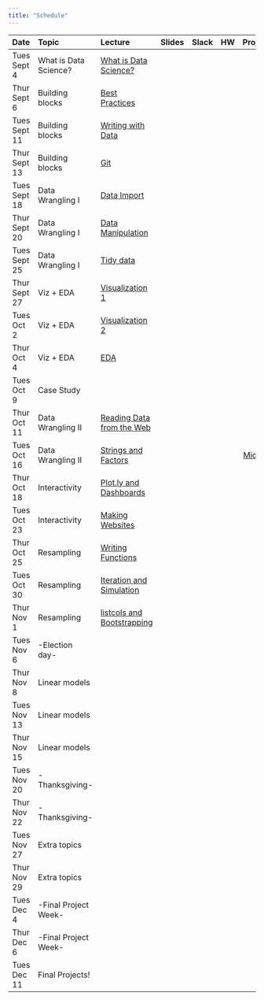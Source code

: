 ```yaml
---
title: "Schedule"
---
```


| Date          | Topic                 | Lecture                                                       | Slides                                                                        |  Slack                                          | HW                                                         |                        Projects |
|:------------- |:--------------------- |:--------------------------------------------------------------|:-----------------------------------------------------------------------------:|:-----------------------------------------------:|:----------------------------------------------------------:| -------------------------------:|
| Tues Sept 4   | What is Data Science? | [What is Data Science?](what_is_ds_i.html)                    | [<i class="fas fa-desktop fa-lg"></i>](slides/what_is_data_science_i.pdf)     | [<i class="fab fa-slack fa-lg"></i>](link)      | [<i class="far fa-file-code fa-lg"></i>](homework_0.html)  |                                 |   
| Thur Sept 6   | Building blocks       | [Best Practices](best_practices.html)                         | [<i class="fas fa-desktop fa-lg"></i>](slides/best_practices.pdf)             | [<i class="fab fa-slack fa-lg"></i>](link)      |                                                            |                                 |
| Tues Sept 11  | Building blocks       | [Writing with Data](writing_with_data.html)                   | [<i class="fas fa-desktop fa-lg"></i>](slides/writing_with_data.pdf)          | [<i class="fab fa-slack fa-lg"></i>](link)      |                                                            |                                 |
| Thur Sept 13  | Building blocks       | [Git](git.html)                                               | [<i class="fas fa-desktop fa-lg"></i>](slides/git.pdf)                        | [<i class="fab fa-slack fa-lg"></i>](link)      | [<i class="far fa-file-code fa-lg"></i>](homework_1.html)  |                                 |   
| Tues Sept 18  | Data Wrangling I      | [Data Import](data_import.html)                               | [<i class="fas fa-desktop fa-lg"></i>](slides/data_import.pdf)                | [<i class="fab fa-slack fa-lg"></i>](link)      |                                                            |                                 |
| Thur Sept 20  | Data Wrangling I      | [Data Manipulation](data_manipulation.html)                   | [<i class="fas fa-desktop fa-lg"></i>](slides/data_manipulation.pdf)          | [<i class="fab fa-slack fa-lg"></i>](link)      |                                                            |                                 |
| Tues Sept 25  | Data Wrangling I      | [Tidy data](tidy_data.html)                                   | [<i class="fas fa-desktop fa-lg"></i>](slides/tidy_data.pdf)                  | [<i class="fab fa-slack fa-lg"></i>](link)      | [<i class="far fa-file-code fa-lg"></i>](homework_2.html)  |                                 |   
| Thur Sept 27  | Viz + EDA             | [Visualization 1](visualization.html)                         | [<i class="fas fa-desktop fa-lg"></i>](slides/visualization_1.pdf)            | [<i class="fab fa-slack fa-lg"></i>](link)      |                                                            |                                 |
| Tues Oct 2    | Viz + EDA             | [Visualization 2](visualization.html)                         | [<i class="fas fa-desktop fa-lg"></i>](slides/visualization_2.pdf)            | [<i class="fab fa-slack fa-lg"></i>](link)      |                                                            |                                 |
| Thur Oct 4    | Viz + EDA             | [EDA](exploratory_analysis.html)                              | [<i class="fas fa-desktop fa-lg"></i>](slides/exploratory_analysis.pdf)       | [<i class="fab fa-slack fa-lg"></i>](link)      | [<i class="far fa-file-code fa-lg"></i>](homework_3.html)  |                                 |   
| Tues Oct 9    | Case Study            |                                                               | [<i class="fas fa-desktop fa-lg"></i>](link)                                  | [<i class="fab fa-slack fa-lg"></i>](link)      |                                                            |                                 |
| Thur Oct 11   | Data Wrangling II     | [Reading Data from the Web](reading_data_from_the_web.html)   | [<i class="fas fa-desktop fa-lg"></i>](slides/reading_data_from_the_web.pdf)  | [<i class="fab fa-slack fa-lg"></i>](link)      |                                                            |                                 |
| Tues Oct 16   | Data Wrangling II     | [Strings and Factors](strings_and_factors.html)               | [<i class="fas fa-desktop fa-lg"></i>](slides/strings_and_factors.pdf)        | [<i class="fab fa-slack fa-lg"></i>](link)      |                                                            | [Midterm](midterm_project.html) |
| Thur Oct 18   | Interactivity         | [Plot.ly and Dashboards](plotly_and_dashboards.html)          | [<i class="fas fa-desktop fa-lg"></i>](slides/plotly_and_dashboards.pdf)      | [<i class="fab fa-slack fa-lg"></i>](link)      |                                                            |                                 |
| Tues Oct 23   | Interactivity         | [Making Websites](making_websites.html)                       | [<i class="fas fa-desktop fa-lg"></i>](slides/making_websites.pdf)            | [<i class="fab fa-slack fa-lg"></i>](link)      | [<i class="far fa-file-code fa-lg"></i>](homework_4.html)  | [Final](final_project.html)     |
| Thur Oct 25   | Resampling            | [Writing Functions](writing_functions.html)                   | [<i class="fas fa-desktop fa-lg"></i>](link)                                  | [<i class="fab fa-slack fa-lg"></i>](link)      |                                                            |                                 |
| Tues Oct 30   | Resampling            | [Iteration and Simulation](iteration_and_simulation.html)     | [<i class="fas fa-desktop fa-lg"></i>](slides/iteration_and_simulation.pdf)   | [<i class="fab fa-slack fa-lg"></i>](link)      |                                                            |                                 |
| Thur Nov 1    | Resampling            | [listcols and Bootstrapping](listcols_and_bootstrapping.html) | [<i class="fas fa-desktop fa-lg"></i>](slides/listcols_and_bootstrapping.pdf) | [<i class="fab fa-slack fa-lg"></i>](link)      | [<i class="far fa-file-code fa-lg"></i>](homework_5.html)  |                                 |
| Tues Nov 6    | -Election day-        |                                                               |                                                                               |                                                 |                                                            |                                 |
| Thur Nov 8    | Linear models         |         | [<i class="fas fa-desktop fa-lg"></i>](link)  | [<i class="fab fa-slack fa-lg"></i>](link)      |      |     |
| Tues Nov 13   | Linear models         |         | [<i class="fas fa-desktop fa-lg"></i>](link)  | [<i class="fab fa-slack fa-lg"></i>](link)      |      |    |
| Thur Nov 15   | Linear models         |         | [<i class="fas fa-desktop fa-lg"></i>](link)  | [<i class="fab fa-slack fa-lg"></i>](link)      | [<i class="far fa-file-code fa-lg"></i>](homework_6.html)  |    |
| Tues Nov 20   | -Thanksgiving-        |         |                                               |                                                 |      |     |
| Thur Nov 22   | -Thanksgiving-        |         |                                               |                                                 |      |     |
| Tues Nov 27   | Extra topics          |         | [<i class="fas fa-desktop fa-lg"></i>](link)  | [<i class="fab fa-slack fa-lg"></i>](link)      |      |     |
| Thur Nov 29   | Extra topics          |         | [<i class="fas fa-desktop fa-lg"></i>](link)  | [<i class="fab fa-slack fa-lg"></i>](link)      | [<i class="far fa-file-code fa-lg"></i>](homework_7.html)  |    |
| Tues Dec 4    | -Final Project Week-  |         |                                               |                                                 |      |    |
| Thur Dec 6    | -Final Project Week-  |         |                                               |                                                 |      |     |
| Tues Dec 11   | Final Projects!  |         |                                               |                                                 |      |     |

